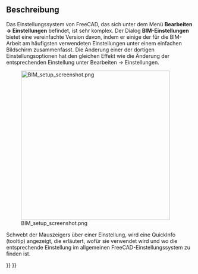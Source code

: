 <languages/>

{{Docnav/de
|[[Arch_CutPlane/de|Schnittebene]]
|[[BIM_Views/de|Ansichten]]
|[[BIM_Workbench/de|BIM]]
|IconL=Arch_CutPlane.svg
|IconR=BIM_Views.svg
|IconC=Workbench_BIM.svg
}}

{{GuiCommand/de
|Name=BIM Setup
|Name/de=BIM Einrichten
|MenuLocation=Manage → BIM Setup...
|Workbenches=[[BIM_Workbench/de|BIM]]
}}

<span id="Description"></span>
==Beschreibung==

Das Einstellungssystem von FreeCAD, das sich unter dem Menü '''Bearbeiten -> Einstellungen''' befindet, ist sehr komplex. Der Dialog '''BIM-Einstellungen''' bietet eine vereinfachte Version davon, indem er einige der für die BIM-Arbeit am häufigsten verwendeten Einstellungen unter einem einfachen Bildschirm zusammenfasst. Die Änderung einer der dortigen Einstellungsoptionen hat den gleichen Effekt wie die Änderung der entsprechenden Einstellung unter Bearbeiten -> Einstellungen.

[[Image:BIM_setup_screenshot.png|400px]]

Schwebt der Mauszeigers über einer Einstellung, wird eine QuickInfo (tooltip) angezeigt, die erläutert, wofür sie verwendet wird und wo die entsprechende Einstellung im allgemeinen FreeCAD-Einstellungssystem zu finden ist.


{{Docnav/de
|[[Arch_CutPlane/de|Schnittebene]]
|[[BIM_Views/de|Ansichten]]
|[[BIM_Workbench/de|BIM]]
|IconL=Arch_CutPlane.svg
|IconR=BIM_Views.svg
|IconC=Workbench_BIM.svg
}}

{{BIM_Tools_navi{{#translation:}}}}
{{Userdocnavi{{#translation:}}}}